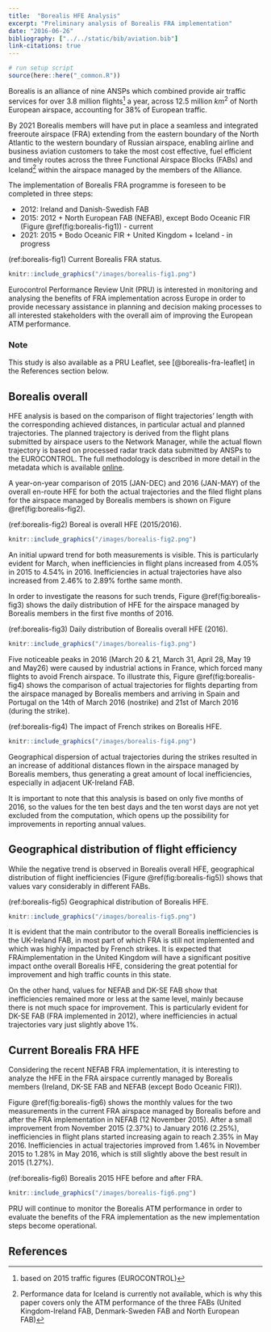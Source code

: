 ```yaml
---
title:  "Borealis HFE Analysis"
excerpt: "Preliminary analysis of Borealis FRA implementation"
date: "2016-06-26"
bibliography: ["../../static/bib/aviation.bib"]
link-citations: true
---
```

```r
# run setup script
source(here::here("_common.R"))
```



Borealis is an alliance of nine ANSPs which combined provide air traffic
services for over 3.8 million flights^[based on 2015 traffic figures (EUROCONTROL)]
a year, across 12.5 million $km^2$ of
North European airspace, accounting for 38% of European traffic.

By 2021 Borealis members will have put in place a seamless and integrated
freeroute airspace (FRA) extending from the eastern boundary of the North
Atlantic to the western boundary of Russian airspace, enabling airline and
business aviation customers to take the most cost effective, fuel efficient and
timely routes across the three Functional Airspace Blocks (FABs) and
Iceland^[Performance data for Iceland is currently not available, which is why this
    paper covers only the ATM performance of the three FABs (United
    Kingdom-Ireland FAB, Denmark-Sweden FAB and North European FAB)]
within the airspace managed by the members of the Alliance.

The implementation of Borealis FRA programme is foreseen to be completed in
three steps:

* 2012: Ireland and Danish-Swedish FAB
* 2015: 2012 + North European FAB (NEFAB), except Bodo Oceanic FIR
  (Figure \@ref(fig:borealis-fig1)) - current
* 2021: 2015 + Bodo Oceanic FIR + United Kingdom + Iceland - in progress

(ref:borealis-fig1) Current Borealis FRA status.

```r
knitr::include_graphics("/images/borealis-fig1.png")
```


Eurocontrol Performance Review Unit (PRU) is interested in monitoring
and analysing the benefits of FRA implementation across Europe in order to
provide necessary assistance in planning and decision making processes to all
interested stakeholders with the overall aim of improving the European ATM
performance.

### Note

This study is also available as a PRU Leaflet, see 
[@borealis-fra-leaflet] in the References section below.







## Borealis overall

HFE analysis is based on the comparison of flight trajectories' length with
the corresponding achieved distances, in particular actual and planned
trajectories. The planned trajectory is derived from the flight plans submitted
by airspace users to the Network Manager, while the actual flown trajectory is
based on processed radar track data submitted by ANSPs to the EUROCONTROL. The
full methodology is described in more detail in the metadata which is
available [online][hfepi].

A year-on-year comparison of 2015 (JAN-DEC) and 2016 (JAN-MAY) of the overall
en-route HFE for both the actual trajectories and the filed flight plans for the
airspace managed by Borealis members is shown on Figure \@ref(fig:borealis-fig2).

(ref:borealis-fig2) Boreal is overall HFE (2015/2016).

```r
knitr::include_graphics("/images/borealis-fig2.png")
```


An initial upward trend for both measurements is visible. This is particularly
evident for March, when inefficiencies in flight plans increased from 4.05% in
2015 to 4.54% in 2016. Inefficiencies in actual trajectories have also increased
from 2.46% to 2.89% forthe same month.

In order to investigate the reasons for such trends, Figure \@ref(fig:borealis-fig3) shows the daily
distribution of HFE for the airspace managed by Borealis members in the first
five months of 2016.

(ref:borealis-fig3) Daily distribution of Borealis overall HFE (2016).

```r
knitr::include_graphics("/images/borealis-fig3.png")
```



Five noticeable peaks in 2016 (March 20 & 21, March 31, April 28, May 19 and
May26) were caused by industrial actions in France, which forced many flights
to avoid French airspace. To illustrate this, Figure \@ref(fig:borealis-fig4) shows the comparison
of actual trajectories for flights departing from the airspace managed by
Borealis members and arriving in Spain and Portugal on the 14th of March 2016
(nostrike) and 21st of March 2016 (during the strike).
 
(ref:borealis-fig4) The impact of French strikes on Borealis HFE.

```r
knitr::include_graphics("/images/borealis-fig4.png")
```


Geographical dispersion of actual trajectories during the strikes resulted in
an increase of additional distances flown in the airspace managed by
Borealis members, thus generating a great amount of local inefficiencies,
especially in adjacent UK-Ireland FAB.

It is important to note that this analysis is based on only five months of
2016, so the values for the ten best days and the ten worst days are not yet
excluded from the computation, which opens up the possibility for improvements
in reporting annual values.


## Geographical distribution of flight efficiency

While the negative trend is observed in Borealis overall HFE,
geographical distribution of flight inefficiencies (Figure \@ref(fig:borealis-fig5))
shows that values vary considerably in different FABs.


(ref:borealis-fig5) Geographical distribution of Borealis HFE.

```r
knitr::include_graphics("/images/borealis-fig5.png")
```


It is evident that the main contributor to the overall Borealis inefficiencies
is the UK-Ireland FAB, in most part of which FRA is still not implemented and
which was highly impacted by French strikes.
It is expected that FRAimplementation in the United Kingdom will have a
significant positive impact onthe overall Borealis HFE, considering the great
potential for improvement and high traffic counts in this state.

On the other hand, values for NEFAB and DK-SE FAB show that
inefficiencies remained more or less at the same level, mainly because there is
not much space for improvement. This is particularly evident for DK-SE FAB (FRA
implemented in 2012), where inefficiencies in actual trajectories vary just
slightly above 1%.


## Current Borealis FRA HFE

Considering the recent NEFAB FRA implementation, it is interesting to analyze the
HFE in the FRA airspace currently managed by Borealis members (Ireland, DK-SE FAB
and NEFAB (except Bodo Oceanic FIR)).

Figure \@ref(fig:borealis-fig6) shows the monthly values for the two measurements in the current
FRA airspace managed by Borealis before and after the FRA implementation in
NEFAB (12 November 2015). After a small improvement from November 2015 (2.37%)
to January 2016 (2.25%), inefficiencies in flight plans started increasing again
to reach 2.35% in May 2016. Inefficiencies in actual trajectories improved
from 1.46% in November 2015 to 1.28% in May 2016, which is still slightly above
the best result in 2015 (1.27%).


(ref:borealis-fig6) Borealis 2015 HFE before and after FRA.

```r
knitr::include_graphics("/images/borealis-fig6.png")
```


PRU will continue to monitor the Borealis ATM performance in order to
evaluate the benefits of the FRA implementation as the new implementation steps
become operational.


[hfepi]: /methodology/horizontal-flight-efficiency-pi/ "HFE Performance Indicator"



## References

